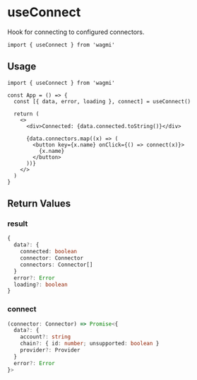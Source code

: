 # useConnect

Hook for connecting to configured connectors.

```tsx
import { useConnect } from 'wagmi'
```

## Usage

```tsx
import { useConnect } from 'wagmi'

const App = () => {
  const [{ data, error, loading }, connect] = useConnect()

  return (
    <>
      <div>Connected: {data.connected.toString()}</div>

      {data.connectors.map((x) => (
        <button key={x.name} onClick={() => connect(x)}>
          {x.name}
        </button>
      ))}
    </>
  )
}
```

## Return Values

### result

```ts
{
  data?: {
    connected: boolean
    connector: Connector
    connectors: Connector[]
  }
  error?: Error
  loading?: boolean
}
```

### connect

```ts
(connector: Connector) => Promise<{
  data?: {
    account?: string
    chain?: { id: number; unsupported: boolean }
    provider?: Provider
  }
  error?: Error
}>
```
